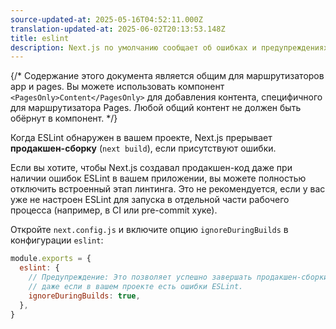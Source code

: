 ```yaml
---
source-updated-at: 2025-05-16T04:52:11.000Z
translation-updated-at: 2025-06-02T20:13:53.148Z
title: eslint
description: Next.js по умолчанию сообщает об ошибках и предупреждениях ESLint во время сборки. Узнайте, как отключить это поведение.
---
```


{/* Содержание этого документа является общим для маршрутизаторов app и pages. Вы можете использовать компонент `<PagesOnly>Content</PagesOnly>` для добавления контента, специфичного для маршрутизатора Pages. Любой общий контент не должен быть обёрнут в компонент. */}

Когда ESLint обнаружен в вашем проекте, Next.js прерывает **продакшен-сборку** (`next build`), если присутствуют ошибки.

Если вы хотите, чтобы Next.js создавал продакшен-код даже при наличии ошибок ESLint в вашем приложении, вы можете полностью отключить встроенный этап линтинга. Это не рекомендуется, если у вас уже не настроен ESLint для запуска в отдельной части рабочего процесса (например, в CI или pre-commit хуке).

Откройте `next.config.js` и включите опцию `ignoreDuringBuilds` в конфигурации `eslint`:

```js filename="next.config.js"
module.exports = {
  eslint: {
    // Предупреждение: Это позволяет успешно завершать продакшен-сборки,
    // даже если в вашем проекте есть ошибки ESLint.
    ignoreDuringBuilds: true,
  },
}
```